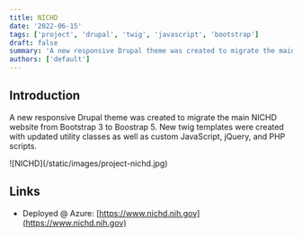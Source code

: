 ```yaml
---
title: NICHD
date: '2022-06-15'
tags: ['project', 'drupal', 'twig', 'javascript', 'bootstrap']
draft: false
summary: 'A new responsive Drupal theme was created to migrate the main NICHD website from Bootstrap 3 to Boostrap 5.'
authors: ['default']
---
```


## Introduction

A new responsive Drupal theme was created to migrate the main NICHD website from Bootstrap 3
to Boostrap 5. New twig templates were created with updated utility classes as well as custom
JavaScript, jQuery, and PHP scripts.

<p>![NICHD](/static/images/project-nichd.jpg)</p>

## Links

- Deployed @ Azure: [https://www.nichd.nih.gov](https://www.nichd.nih.gov)
